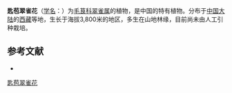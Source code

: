 {{Speciesbox
| name = 匙苞翠雀花
| status = 
| status_system = 
| image =
| genus = Delphinium
| species = subspathulatum
| authority = W. T. Wang in Addenda.
}}

'''匙苞翠雀花'''（[[学名|学名]]：{{lang|la|''Delphinium subspathulatum''}}）为[[毛茛科|毛茛科]][[翠雀属|翠雀属]]的植物，是中国的特有植物。分布于[[中国大陆|中国大陆]]的[[西藏|西藏]]等地，生长于海拔3,800米的地区，多生在山地林缘，目前尚未由人工引种栽培。

== 参考文献 ==
<div class="references-small">
* {{cite web| url =http://www.bioinfo.cn/db05/KmzwSpecies.php?action=view&id=18474| title =匙苞翠雀花| work =《中国高等植物数据库全库》| publisher =中国科学院微生物研究所| author =昆明植物研究所| accessdate =2009-02-25| deadurl =yes| archiveurl =https://web.archive.org/web/20160305052937/http://www.bioinfo.cn/db05/KmzwSpecies.php?action=view&id=18474| archivedate =2016-03-05}}
</div>
{{Taxonbar|from=Q10904195}}

[[Category:翠雀属|匙苞翠雀花]]


{{植物小作品}}
